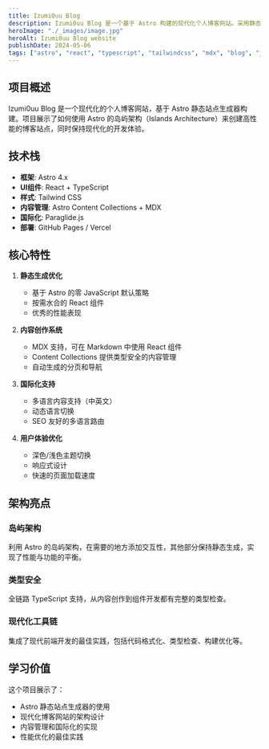 ```yaml
---
title: Izumi0uu Blog
description: Izumi0uu Blog 是一个基于 Astro 构建的现代化个人博客网站。采用静态生成技术，集成了 React 组件和 TypeScript，提供优秀的性能和开发体验。支持 MDX 内容创作、国际化、主题切换等丰富功能。
heroImage: "./_images/image.jpg"
heroAlt: Izumi0uu Blog website
publishDate: 2024-05-06
tags: ["astro", "react", "typescript", "tailwindcss", "mdx", "blog", "jamstack", "web-development"]
---
```


## 项目概述

Izumi0uu Blog 是一个现代化的个人博客网站，基于 Astro 静态站点生成器构建。项目展示了如何使用 Astro 的岛屿架构（Islands Architecture）来创建高性能的博客站点，同时保持现代化的开发体验。

## 技术栈

- **框架**: Astro 4.x
- **UI组件**: React + TypeScript
- **样式**: Tailwind CSS
- **内容管理**: Astro Content Collections + MDX
- **国际化**: Paraglide.js
- **部署**: GitHub Pages / Vercel

## 核心特性

1. **静态生成优化**

   - 基于 Astro 的零 JavaScript 默认策略
   - 按需水合的 React 组件
   - 优秀的性能表现

2. **内容创作系统**

   - MDX 支持，可在 Markdown 中使用 React 组件
   - Content Collections 提供类型安全的内容管理
   - 自动生成的分页和导航

3. **国际化支持**

   - 多语言内容支持（中英文）
   - 动态语言切换
   - SEO 友好的多语言路由

4. **用户体验优化**
   - 深色/浅色主题切换
   - 响应式设计
   - 快速的页面加载速度

## 架构亮点

### 岛屿架构

利用 Astro 的岛屿架构，在需要的地方添加交互性，其他部分保持静态生成，实现了性能与功能的平衡。

### 类型安全

全链路 TypeScript 支持，从内容创作到组件开发都有完整的类型检查。

### 现代化工具链

集成了现代前端开发的最佳实践，包括代码格式化、类型检查、构建优化等。

## 学习价值

这个项目展示了：

- Astro 静态站点生成器的使用
- 现代化博客网站的架构设计
- 内容管理和国际化的实现
- 性能优化的最佳实践
